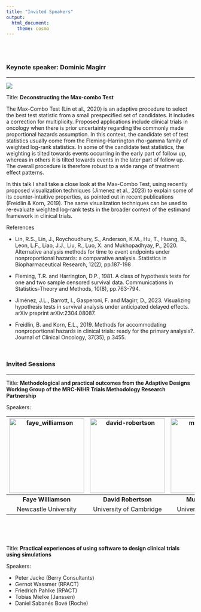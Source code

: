 ---
title: "Invited Speakers"
output:
  html_document:
    theme: cosmo
---

<style type="text/css">
h1.title {
  font-size: 36px;
  color: DarkRed;
  text-align: center;
}
</style>

<!-- # Adaptive Designs and Multiple Testing Procedures Workshop -->

<!-- ## Invited Speakers -->

<br><br>



### Keynote speaker: **Dominic Magirr**

<hr>

![](images/dominic_magirr.jpg)

<!-- Dr. **Emily Johnson** is a renowned statistician and expert in adaptive designs for clinical trials. She received her Ph.D. in Biostatistics from XYZ University and has over 15 years of experience in the field. Dr. Johnson has published numerous articles on adaptive trial designs and has been invited to speak at various international conferences. Her research focuses on developing innovative statistical methods for improving the efficiency and ethical aspects of clinical trials. -->

Title: **Deconstructing the Max-combo Test**



The Max-Combo Test (Lin et al., 2020) is an adaptive procedure to select the best test statistic from a small prespecified set of candidates. It includes a correction for multiplicity. Proposed applications include clinical trials in oncology when there is prior uncertainty regarding the commonly made proportional hazards assumption. In this context, the candidate set of test statistics usually come from the Fleming-Harrington rho-gamma family of weighted log-rank statistics. In some of the candidate test statistics, the weighting is tilted towards events occurring in the early part of follow up, whereas in others it is tilted towards events in the later part of follow up. The overall procedure is therefore robust to a wide range of treatment effect patterns. 

In this talk I shall take a close look at the Max-Combo Test, using recently proposed visualization techniques (Jimenez et al., 2023) to explain some of its counter-intuitive properties, as pointed out in recent publications (Freidlin & Korn, 2019). The same visualization techniques can be used to re-evaluate weighted log-rank tests in the broader context of the estimand framework in clinical trials. 

References

- Lin, R.S., Lin, J., Roychoudhury, S., Anderson, K.M., Hu, T., Huang, B., Leon, L.F., Liao, J.J., Liu, R., Luo, X. and Mukhopadhyay, P., 2020. Alternative analysis methods for time to event endpoints under nonproportional hazards: a comparative analysis. Statistics in Biopharmaceutical Research, 12(2), pp.187-198

- Fleming, T.R. and Harrington, D.P., 1981. A class of hypothesis tests for one and two sample censored survival data. Communications in Statistics-Theory and Methods, 10(8), pp.763-794.

- Jiménez, J.L., Barrott, I., Gasperoni, F. and Magirr, D., 2023. Visualizing hypothesis tests in survival analysis under anticipated delayed effects. arXiv preprint arXiv:2304.08087.

- Freidlin, B. and Korn, E.L., 2019. Methods for accommodating nonproportional hazards in clinical trials: ready for the primary analysis?. Journal of Clinical Oncology, 37(35), p.3455.

&nbsp;


### Invited Sessions

<hr>

Title: **Methodological and practical outcomes from the Adaptive Designs Working Group of the MRC-NIHR Trials Methodology Research Partnership**

Speakers:

<table cellspacing="0" cellpadding="0">
<thead>
  <tr>
    <th><img src="images/faye_williamson.jpg" alt="faye_williamson" width="200"></th>
    <th><img src="images/david-robertson.jpg" alt="david-robertson" width="200"></th>
    <th><img src="images/munya_dimairo.jpg" alt="munya_dimairo" width="200"></th>
  </tr>
</thead>
<tbody>
  <tr>
    <td align="center"><b>Faye Williamson</b></td>
    <td align="center"><b>David Robertson</b></td>
    <td align="center"><b>Munya Dimairo</b></td>
  </tr>
  <tr>
    <td align="center">Newcastle University</td>
    <td align="center">University of Cambridge</td>
    <td align="center">University of Sheffield</td>
  </tr>
</tbody>
</table>

<!-- - Faye Williamson (Newcastle University) -->
<!-- - David Robertson (MRC Biostatistics Unit, University of Cambridge) -->
<!-- - Munya Dimairo (University of Sheffield) -->

<br><br><br>

Title: **Practical experiences of using software to design clinical trials using simulations**

Speakers:

- Peter Jacko (Berry Consultants)
- Gernot Wassmer (RPACT)
- Friedrich Pahlke (RPACT)
- Tobias Mielke (Janssen)
- Daniel Sabanés Bové (Roche)
